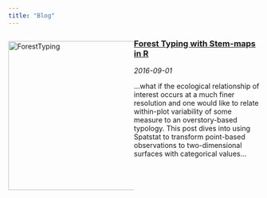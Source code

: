```yaml
---
title: "Blog" 
---
```


<!---
entries will follow this format:
<article>
<h3><a href=""> </a></h3>
<div class="summary">
<span><i class="fa fa-calendar"></i> _date_</span>
<p> ...</p>
<a class="btn btn-outline-primary btn-sm" href="">Full Post</a>
</div>
</article>
--->

<style>
.column-left{
  float: left;
  width: 50%;
  text-align: left;
}
.column-center{
  display: inline-block;
  width: 50%;
  text-align: left;
}
</style>

<div class="column-left">
<a href="blog-forest-typing-with-stem-maps.html"><img src="site_content/img/blog-forest-typing-with-stem-maps.png" title="ForestTyping" width="300" height="300" /></a> 
</div>
<div class="column-right">
<article>
<h3><a href="blog-forest-typing-with-stem-maps.html">Forest Typing with Stem-maps in R</a></h3>
<div class="summary">
<span><i class="fa fa-calendar"></i> _2016-09-01_</span>
<p>...what if the ecological relationship of interest occurs at a much finer resolution and one would like to relate within-plot variability of some measure to an overstory-based typology. This post dives into using Spatstat to transform point-based observations to two-dimensional surfaces with categorical values...</p>
</article>
</div>